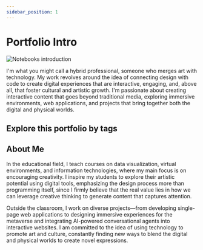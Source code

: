 ```yaml
---
sidebar_position: 1
---
```



# Portfolio Intro

![Notebooks introduction](https://cdn.masto.host/mastodonart/media_attachments/files/113/394/002/335/520/215/original/7f4b0c9419bf325c.jpg)

I'm what you might call a hybrid professional, someone who merges art with technology. My work revolves around the idea of connecting design with code to create digital experiences that are interactive, engaging, and, above all, that foster cultural and artistic growth. I'm passionate about creating interactive content that goes beyond traditional media, exploring immersive environments, web applications, and projects that bring together both the digital and physical worlds.

## Explore this portfolio by tags

<div className="margin-bottom--xl margin-top--lg">
  <TagCloudComponent />
</div>

## About Me

In the educational field, I teach courses on data visualization, virtual environments, and information technologies, where my main focus is on encouraging creativity. I inspire my students to explore their artistic potential using digital tools, emphasizing the design process more than programming itself, since I firmly believe that the real value lies in how we can leverage creative thinking to generate content that captures attention.

Outside the classroom, I work on diverse projects—from developing single-page web applications to designing immersive experiences for the metaverse and integrating AI-powered conversational agents into interactive websites. I am committed to the idea of using technology to promote art and culture, constantly finding new ways to blend the digital and physical worlds to create novel expressions.